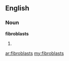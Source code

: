 ==English==

===Noun===
'''fibroblasts'''

# {{plural of|[[fibroblast]]}}

[[ar:fibroblasts]]
[[my:fibroblasts]]